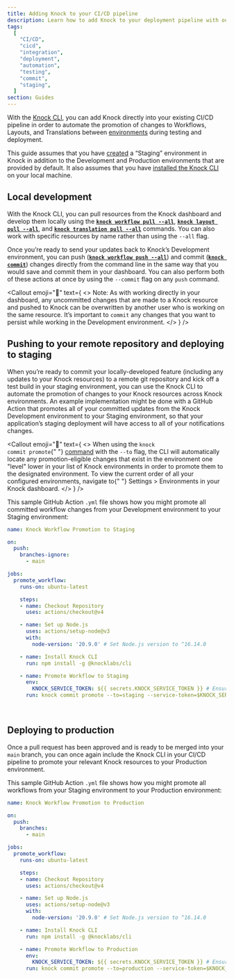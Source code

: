 ```yaml
---
title: Adding Knock to your CI/CD pipeline
description: Learn how to add Knock to your deployment pipeline with our command line interface.
tags:
  [
    "CI/CD",
    "cicd",
    "integration",
    "deployment",
    "automation",
    "testing",
    "commit",
    "staging",
  ]
section: Guides
---
```


With the [Knock CLI](/developer-tools/knock-cli), you can add Knock directly into your existing CI/CD pipeline in order to automate the promotion of changes to Workflows, Layouts, and Translations between [environments](/concepts/environments) during testing and deployment.

This guide assumes that you have [created](/concepts/environments#create-additional-environments) a “Staging” environment in Knock in addition to the Development and Production environments that are provided by default. It also assumes that you have [installed the Knock CLI](/cli#installation) on your local machine.

## Local development

With the Knock CLI, you can pull resources from the Knock dashboard and develop them locally using the **[`knock workflow pull --all`](/cli#workflow-pull)**, **[`knock layout pull --all`](/cli#email-layout-pull)**, and **[`knock translation pull --all`](/cli#translation-pull)** commands. You can also work with specific resources by name rather than using the `--all` flag.

Once you’re ready to send your updates back to Knock’s Development environment, you can push (**[`knock workflow push --all`](/cli#workflow-push)**) and commit (**[`knock commit`](/cli#commit-all)**) changes directly from the command line in the same way that you would save and commit them in your dashboard. You can also perform both of these actions at once by using the `--commit` flag on any `push` command.

<Callout
  emoji="🛑"
  text={
    <>
      <span className="font-bold">Note:</span> As with working directly in your
      dashboard, any uncommitted changes that are made to a Knock resource and
      pushed to Knock can be overwritten by another user who is working on the
      same resource. It’s important to <code>commit</code> any changes that you
      want to persist while working in the Development environment.
    </>
  }
/>

## Pushing to your remote repository and deploying to staging

When you’re ready to commit your locally-developed feature (including any updates to your Knock resources) to a remote git repository and kick off a test build in your staging environment, you can use the Knock CLI to automate the promotion of changes to your Knock resources across Knock environments. An example implementation might be done with a GitHub Action that promotes all of your committed updates from the Knock Development environment to your Staging environment, so that your application’s staging deployment will have access to all of your notifications changes.

<Callout
  emoji="👀"
  text={
    <>
      When using the <code>knock commit promote</code>{" "}
      <a href="/cli#commit-promote">command</a> with the <code>--to</code> flag,
      the CLI will automatically locate any promotion-eligible changes that
      exist in the environment one "level" lower in your list of Knock
      environments in order to promote them to the designated environment. To
      view the current order of all your configured environments, navigate to{" "}
      <span className="font-bold">Settings &gt; Environments</span> in your
      Knock dashboard.
    </>
  }
/>

This sample GitHub Action `.yml` file shows how you might promote all committed workflow changes from your Development environment to your Staging environment:

```yml
name: Knock Workflow Promotion to Staging

on:
  push:
    branches-ignore:
      - main

jobs:
  promote_workflow:
    runs-on: ubuntu-latest

    steps:
    - name: Checkout Repository
      uses: actions/checkout@v4

    - name: Set up Node.js
      uses: actions/setup-node@v3
      with:
        node-version: '20.9.0' # Set Node.js version to ^16.14.0

    - name: Install Knock CLI
      run: npm install -g @knocklabs/cli

    - name: Promote Workflow to Staging
      env:
        KNOCK_SERVICE_TOKEN: ${{ secrets.KNOCK_SERVICE_TOKEN }} # Ensure you've set KNOCK_SERVICE_TOKEN in your GitHub secrets
      run: knock commit promote --to=staging --service-token=$KNOCK_SERVICE_TOKEN
```

<br />

## Deploying to production

Once a pull request has been approved and is ready to be merged into your `main` branch, you can once again include the Knock CLI in your CI/CD pipeline to promote your relevant Knock resources to your Production environment.

This sample GitHub Action `.yml` file shows how you might promote all workflows from your Staging environment to your Production environment:

```yml
name: Knock Workflow Promotion to Production

on:
  push:
    branches:
      - main

jobs:
  promote_workflow:
    runs-on: ubuntu-latest

    steps:
    - name: Checkout Repository
      uses: actions/checkout@v4

    - name: Set up Node.js
      uses: actions/setup-node@v3
      with:
        node-version: '20.9.0' # Set Node.js version to ^16.14.0

    - name: Install Knock CLI
      run: npm install -g @knocklabs/cli

    - name: Promote Workflow to Production
      env:
        KNOCK_SERVICE_TOKEN: ${{ secrets.KNOCK_SERVICE_TOKEN }} # Ensure you've set KNOCK_SERVICE_TOKEN in your GitHub secrets
      run: knock commit promote --to=production --service-token=$KNOCK_SERVICE_TOKEN
```
